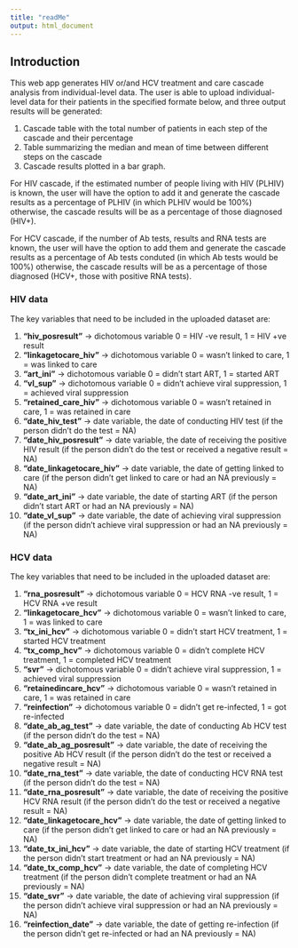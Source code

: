 ```yaml
---
title: "readMe"
output: html_document
---
```


## Introduction

This web app generates HIV or/and HCV treatment and care cascade analysis from individual-level data.
The user is able to upload individual-level data for their patients in the specified formate below, and three output results will be generated:  

1. Cascade table with the total number of patients in each step of the cascade and their percentage
2. Table summarizing the median and mean of time between different steps on the cascade
3. Cascade results plotted in a bar graph.

For HIV cascade, if the estimated number of people living with HIV (PLHIV) is known, the user will have the option to add it and generate the cascade results as a percentage of PLHIV (in which PLHIV would be 100%) otherwise, the cascade results will be as a percentage of those diagnosed (HIV+).  

For HCV cascade, if the number of Ab tests, results and RNA tests are known, the user will have the option to add them and generate the cascade results as a percentage of Ab tests conduted (in which Ab tests would be 100%) otherwise, the cascade results will be as a percentage of those diagnosed (HCV+, those with positive RNA tests).  

### HIV data  

The key variables that need to be included in the uploaded dataset are:  

1. **"hiv_posresult"** -> dichotomous variable 0 = HIV -ve result, 1 = HIV +ve result  
2. **"linkagetocare_hiv"** -> dichotomous variable 0 = wasn't linked to care, 1 = was linked to care  
3. **"art_ini"** -> dichotomous variable 0 = didn't start ART, 1 = started ART  
4. **"vl_sup"** -> dichotomous variable 0 = didn't achieve viral suppression, 1 = achieved viral suppression  
5. **"retained_care_hiv"** -> dichotomous variable 0 = wasn't retained in care, 1 = was retained in care  
6. **"date_hiv_test"** -> date variable, the date of conducting HIV test (if the person didn't do the test = NA)  
7. **"date_hiv_posresult"** -> date variable, the date of receiving the positive HIV result (if the person didn't do the test or received a negative result = NA)   
8. **"date_linkagetocare_hiv"** -> date variable, the date of getting linked to care (if the person didn't get linked to care or had an NA previously = NA)  
9. **"date_art_ini"** -> date variable, the date of starting ART (if the person didn't start ART or had an NA previously = NA)  
10. **"date_vl_sup"** -> date variable, the date of achieving viral suppression (if the person didn't achieve viral suppression or had an NA previously = NA)  

### HCV data  

The key variables that need to be included in the uploaded dataset are:  

1. **"rna_posresult"** -> dichotomous variable 0 = HCV RNA -ve result, 1 = HCV RNA +ve result  
2. **"linkagetocare_hcv"** -> dichotomous variable 0 = wasn't linked to care, 1 = was linked to care  
3. **"tx_ini_hcv"** -> dichotomous variable 0 = didn't start HCV treatment, 1 = started HCV treatment  
4. **"tx_comp_hcv"** -> dichotomous variable 0 = didn't complete HCV treatment, 1 = completed HCV treatment  
5. **"svr"** -> dichotomous variable 0 = didn't achieve viral suppression, 1 = achieved viral suppression  
6. **"retainedincare_hcv"** -> dichotomous variable 0 = wasn't retained in care, 1 = was retained in care  
7. **"reinfection"** -> dichotomous variable 0 = didn't get re-infected, 1 = got re-infected  
8. **"date_ab_ag_test"** -> date variable, the date of conducting Ab HCV test (if the person didn't do the test = NA)
9. **"date_ab_ag_posresult"** -> date variable, the date of receiving the positive Ab HCV result (if the person didn't do the test or received a negative result = NA)
10. **"date_rna_test"** -> date variable, the date of conducting HCV RNA test (if the person didn't do the test = NA)  
11. **"date_rna_posresult"** -> date variable, the date of receiving the positive HCV RNA result (if the person didn't do the test or received a negative result = NA)  
12. **"date_linkagetocare_hcv"** -> date variable, the date of getting linked to care (if the person didn't get linked to care or had an NA previously = NA)  
13. **"date_tx_ini_hcv"** -> date variable, the date of starting HCV treatment (if the person didn't start treatment or had an NA previously = NA)   
14. **"date_tx_comp_hcv"** -> date variable, the date of completing HCV treatment (if the person didn't complete treatment or had an NA previously = NA)  
15. **"date_svr"** -> date variable, the date of achieving viral suppression (if the person didn't achieve viral suppression or had an NA previously = NA)  
16. **"reinfection_date"** -> date variable, the date of getting re-infection (if the person didn't get re-infected or had an NA previously = NA)






